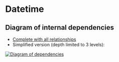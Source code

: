 
<Meta title="Components/Datetime" />

# Datetime

## Diagram of internal dependencies

* [Complete with all relationships](./images/depcruise-extended-genesys-ui-datetime.svg)
* Simplified version (depth limited to 3 levels):

[![Diagram of dependencies](./images/depcruise-simple-genesys-ui-datetime.svg)](./images/depcruise-simple-genesys-ui-datetime.svg)

